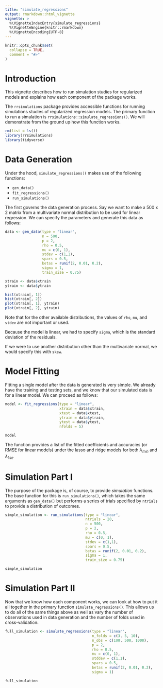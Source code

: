 ```yaml
---
title: "simulate_regressions"
output: rmarkdown::html_vignette
vignette: >
  %\VignetteIndexEntry{simulate_regressions}
  %\VignetteEngine{knitr::rmarkdown}
  %\VignetteEncoding{UTF-8}
---
```


```r
knitr::opts_chunk$set(
  collapse = TRUE,
  comment = "#>"
)
```

#  Introduction

This vignette describes how to run simulation studies for regularized models and explains how each component of the package works.

The `rrsimulations` package provides accessible functions for running simulations studies of regularized regression models. The primary function to run a simulation is `rrsimulations::simulate_regressions()`. We will demonstrate from the ground up how this function works. 


```r
rm(list = ls())
library(rrsimulations)
library(tidyverse)
```

# Data Generation

Under the hood, `simulate_regressions()` makes use of the following functions:

* `gen_data()`
* `fit_regressions()`
* `run_simulations()`

The first governs the data generation process. Say we want to make a 500 x 2 matrix from a multivariate normal distribution to be used for linear regression. We can specify the parameters and generate this data as follows:

```r
data <- gen_data(type = "linear", 
                 n = 500, 
                 p = 2, 
                 rho = 0.5,
                 mu = c(0, 1), 
                 stdev = c(1,1), 
                 spars = 0.5, 
                 betas = runif(2, 0.01, 0.2), 
                 sigma = 1,
                 train_size = 0.75)

xtrain <- data$xtrain
ytrain <- data$ytrain

hist(xtrain[, 1])
hist(xtrain[, 2])
plot(xtrain[, 1], ytrain)
plot(xtrain[, 2], ytrain)
```
Note that for the other available distributions, the values of `rho`, `mu`, and `stdev` are not important or used. 

Because the model is linear, we had to specify `sigma`, which is the standard deviation of the residuals. 

If we were to use another distribution other than the multivariate normal, we would specify this with `skew`. 


# Model Fitting

Fitting a single model after the data is generated is very simple. We already have the training and testing sets, and we know that our simulated data is for a linear model. We can proceed as follows:

```r
model <- fit_regressions(type = "linear", 
                         xtrain = data$xtrain, 
                         xtest = data$xtest,
                         ytrain = data$ytrain, 
                         ytest = data$ytest, 
                         nfolds = 5)

model 
```

The function provides a list of the fitted coefficients and accuracies (or RMSE for linear models) under the lasso and ridge models for both $\lambda_{min}$ and $\lambda_{1se}$. 

# Simulation Part I

The purpose of the package is, of course, to provide *simulation* functions. The base function for this is `run_simulations()`, which takes the same arguments as `gen_data()` but performs a series of trials specified by `ntrials` to provide a distribution of outcomes. 

```r
simple_simulation <- run_simulations(type = "linear", 
                                     ntrials = 20,
                                     n = 500, 
                                     p = 2, 
                                     rho = 0.5,
                                     mu = c(0, 1), 
                                     stdev = c(1,1), 
                                     spars = 0.5, 
                                     betas = runif(2, 0.01, 0.2), 
                                     sigma = 1,
                                     train_size = 0.75)

simple_simulation
```
# Simulation Part II

Now that we know how each component works, we can look at how to put it all together in the primary function `simulate_regressions()`. This allows us to do all of the same things above as well as vary the number of observations used in data generation and the number of folds used in cross-validation.

```r
full_simulation <- simulate_regressions(type = "linear",
                                        n_folds = c(3, 5, 10),
                                        n_obs = c(100, 500, 1000),
                                        p = 2, 
                                        rho = 0.5, 
                                        mu = c(0, 1), 
                                        stddev = c(1,1), 
                                        spars = 0.5, 
                                        betas = runif(2, 0.01, 0.2), 
                                        sigma = 1)

full_simulation
```

